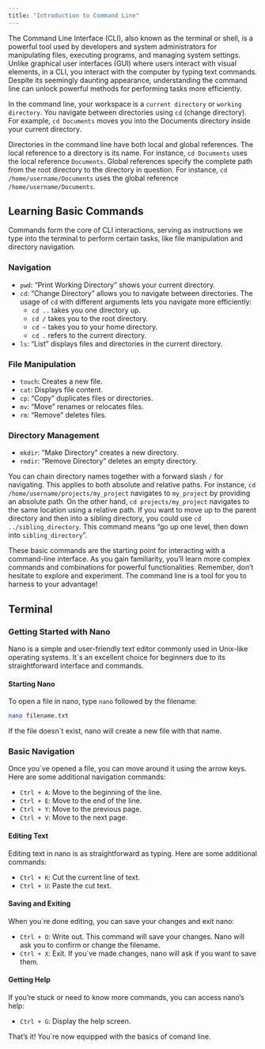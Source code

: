 ```yaml
---
title: "Introduction to Command Line"
---
```


The Command Line Interface (CLI), also known as the terminal or shell, is a powerful tool used by developers and system administrators for manipulating files, executing programs, and managing system settings. Unlike graphical user interfaces (GUI) where users interact with visual elements, in a CLI, you interact with the computer by typing text commands. Despite its seemingly daunting appearance, understanding the command line can unlock powerful methods for performing tasks more efficiently.

In the command line, your workspace is a `current directory` or `working directory`. You navigate between directories using `cd` (change directory). For example, `cd Documents` moves you into the Documents directory inside your current directory.

Directories in the command line have both local and global references. The local reference to a directory is its name. For instance, `cd Documents` uses the local reference `Documents`. Global references specify the complete path from the root directory to the directory in question. For instance, `cd /home/username/Documents` uses the global reference `/home/username/Documents`.

## Learning Basic Commands

Commands form the core of CLI interactions, serving as instructions we type into the terminal to perform certain tasks, like file manipulation and directory navigation.

### Navigation

- `pwd`: "Print Working Directory" shows your current directory.
- `cd`: "Change Directory" allows you to navigate between directories. The usage of `cd` with different arguments lets you navigate more efficiently:
   - `cd ..` takes you one directory up.
   - `cd /` takes you to the root directory.
   - `cd ~` takes you to your home directory.
   - `cd .` refers to the current directory.
- `ls`: "List" displays files and directories in the current directory.

### File Manipulation

- `touch`: Creates a new file.
- `cat`: Displays file content.
- `cp`: "Copy" duplicates files or directories.
- `mv`: "Move" renames or relocates files.
- `rm`: "Remove" deletes files.

### Directory Management

- `mkdir`: "Make Directory" creates a new directory.
- `rmdir`: "Remove Directory" deletes an empty directory.

You can chain directory names together with a forward slash `/` for navigating. This applies to both absolute and relative paths. For instance, `cd /home/username/projects/my_project` navigates to `my_project` by providing an absolute path. On the other hand, `cd projects/my_project` navigates to the same location using a relative path. If you want to move up to the parent directory and then into a sibling directory, you could use `cd ../sibling_directory`. This command means "go up one level, then down into `sibling_directory`".

These basic commands are the starting point for interacting with a command-line interface. As you gain familiarity, you'll learn more complex commands and combinations for powerful functionalities. Remember, don't hesitate to explore and experiment. The command line is a tool for you to harness to your advantage!

## Terminal

### Getting Started with Nano

Nano is a simple and user-friendly text editor commonly used in Unix-like operating systems. It`s an excellent choice for beginners due to its straightforward interface and commands.

#### Starting Nano

To open a file in nano, type `nano` followed by the filename:

```bash
nano filename.txt
```

If the file doesn`t exist, nano will create a new file with that name.

### Basic Navigation

Once you`ve opened a file, you can move around it using the arrow keys. Here are some additional navigation commands:

- `Ctrl + A`: Move to the beginning of the line.
- `Ctrl + E`: Move to the end of the line.
- `Ctrl + Y`: Move to the previous page.
- `Ctrl + V`: Move to the next page.

#### Editing Text

Editing text in nano is as straightforward as typing. Here are some additional commands:

- `Ctrl + K`: Cut the current line of text.
- `Ctrl + U`: Paste the cut text.

#### Saving and Exiting

When you`re done editing, you can save your changes and exit nano:

- `Ctrl + O`: Write out. This command will save your changes. Nano will ask you to confirm or change the filename.
- `Ctrl + X`: Exit. If you`ve made changes, nano will ask if you want to save them.

#### Getting Help

If you're stuck or need to know more commands, you can access nano's help:

- `Ctrl + G`: Display the help screen.

That's it! You`re now equipped with the basics of comand line.
